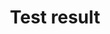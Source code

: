 ---
title: Test result
description: "Detailed description of the functionality behind each option in your test results section."
icon: "list-check"
---